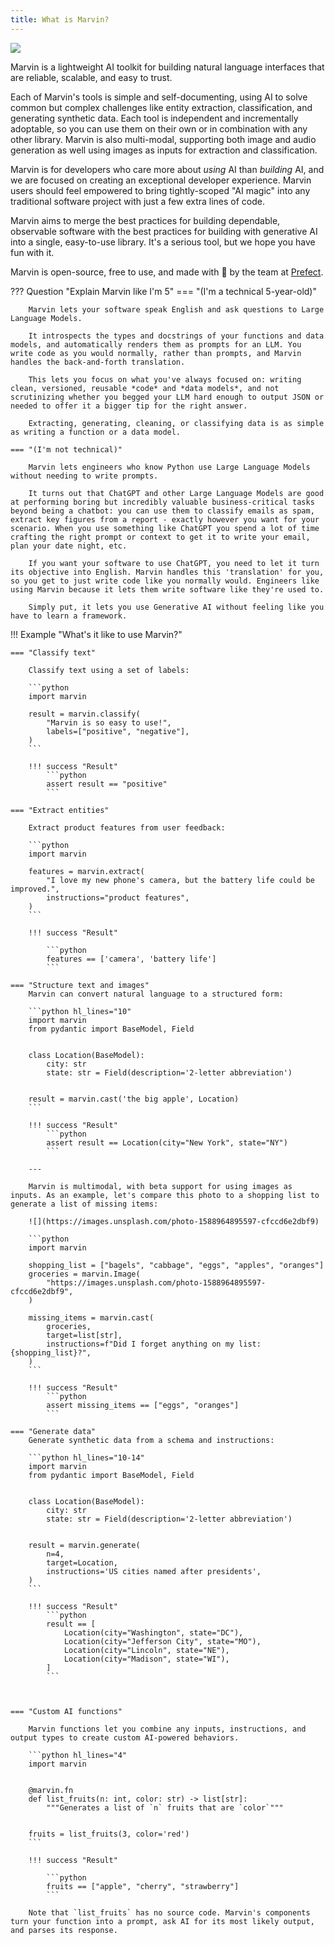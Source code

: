 ```yaml
---
title: What is Marvin?
---
```


![](/assets/images/heroes/it_hates_me_hero.png)

Marvin is a lightweight AI toolkit for building natural language interfaces that are reliable, scalable, and easy to trust.

Each of Marvin's tools is simple and self-documenting, using AI to solve common but complex challenges like entity extraction, classification, and generating synthetic data. Each tool is independent and incrementally adoptable, so you can use them on their own or in combination with any other library. Marvin is also multi-modal, supporting both image and audio generation as well using images as inputs for extraction and classification.

Marvin is for developers who care more about _using_ AI than _building_ AI, and we are focused on creating an exceptional developer experience. Marvin users should feel empowered to bring tightly-scoped "AI magic" into any traditional software project with just a few extra lines of code.

Marvin aims to merge the best practices for building dependable, observable software with the best practices for building with generative AI into a single, easy-to-use library. It's a serious tool, but we hope you have fun with it.

Marvin is open-source, free to use, and made with 💙 by the team at [Prefect](https://www.prefect.io/).

??? Question "Explain Marvin like I'm 5"
    === "(I'm a technical 5-year-old)"

        Marvin lets your software speak English and ask questions to Large Language Models.

        It introspects the types and docstrings of your functions and data models, and automatically renders them as prompts for an LLM. You write code as you would normally, rather than prompts, and Marvin handles the back-and-forth translation.

        This lets you focus on what you've always focused on: writing clean, versioned, reusable *code* and *data models*, and not scrutinizing whether you begged your LLM hard enough to output JSON or needed to offer it a bigger tip for the right answer.

        Extracting, generating, cleaning, or classifying data is as simple as writing a function or a data model.

    === "(I'm not technical)"

        Marvin lets engineers who know Python use Large Language Models without needing to write prompts.

        It turns out that ChatGPT and other Large Language Models are good at performing boring but incredibly valuable business-critical tasks beyond being a chatbot: you can use them to classify emails as spam, extract key figures from a report - exactly however you want for your scenario. When you use something like ChatGPT you spend a lot of time crafting the right prompt or context to get it to write your email, plan your date night, etc.

        If you want your software to use ChatGPT, you need to let it turn its objective into English. Marvin handles this 'translation' for you, so you get to just write code like you normally would. Engineers like using Marvin because it lets them write software like they're used to.

        Simply put, it lets you use Generative AI without feeling like you have to learn a framework.


!!! Example "What's it like to use Marvin?"

    === "Classify text"

        Classify text using a set of labels:

        ```python
        import marvin

        result = marvin.classify(
            "Marvin is so easy to use!",
            labels=["positive", "negative"],
        )
        ```

        !!! success "Result"
            ```python
            assert result == "positive"
            ```

    === "Extract entities"

        Extract product features from user feedback:

        ```python
        import marvin

        features = marvin.extract(
            "I love my new phone's camera, but the battery life could be improved.",
            instructions="product features",
        )
        ```

        !!! success "Result"

            ```python
            features == ['camera', 'battery life']
            ```

    === "Structure text and images"
        Marvin can convert natural language to a structured form:

        ```python hl_lines="10"
        import marvin
        from pydantic import BaseModel, Field


        class Location(BaseModel):
            city: str
            state: str = Field(description='2-letter abbreviation')


        result = marvin.cast('the big apple', Location)
        ```

        !!! success "Result"
            ```python
            assert result == Location(city="New York", state="NY")
            ```

        ---

        Marvin is multimodal, with beta support for using images as inputs. As an example, let's compare this photo to a shopping list to generate a list of missing items:

        ![](https://images.unsplash.com/photo-1588964895597-cfccd6e2dbf9)

        ```python
        import marvin

        shopping_list = ["bagels", "cabbage", "eggs", "apples", "oranges"]
        groceries = marvin.Image(
            "https://images.unsplash.com/photo-1588964895597-cfccd6e2dbf9",
        )
        
        missing_items = marvin.cast(
            groceries, 
            target=list[str], 
            instructions=f"Did I forget anything on my list: {shopping_list}?",
        )
        ```

        !!! success "Result"
            ```python
            assert missing_items == ["eggs", "oranges"]
            ```

    === "Generate data"
        Generate synthetic data from a schema and instructions:

        ```python hl_lines="10-14"
        import marvin
        from pydantic import BaseModel, Field


        class Location(BaseModel):
            city: str
            state: str = Field(description='2-letter abbreviation')


        result = marvin.generate(
            n=4,
            target=Location,
            instructions='US cities named after presidents',
        )
        ```

        !!! success "Result"
            ```python
            result == [
                Location(city="Washington", state="DC"),
                Location(city="Jefferson City", state="MO"),
                Location(city="Lincoln", state="NE"),
                Location(city="Madison", state="WI"),
            ]
            ```



    === "Custom AI functions"

        Marvin functions let you combine any inputs, instructions, and output types to create custom AI-powered behaviors.

        ```python hl_lines="4"
        import marvin


        @marvin.fn
        def list_fruits(n: int, color: str) -> list[str]:
            """Generates a list of `n` fruits that are `color`"""


        fruits = list_fruits(3, color='red')
        ```

        !!! success "Result"

            ```python
            fruits == ["apple", "cherry", "strawberry"]
            ```

        Note that `list_fruits` has no source code. Marvin's components turn your function into a prompt, ask AI for its most likely output, and parses its response.


